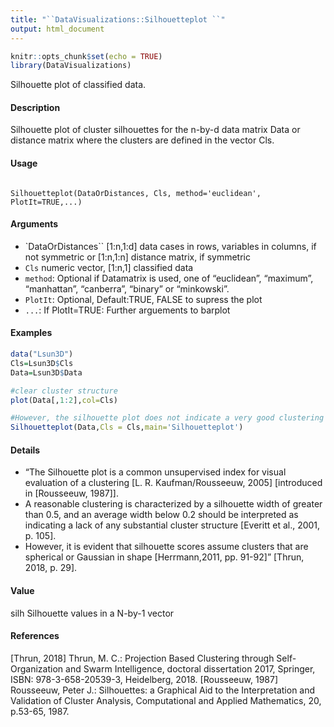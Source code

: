 ```yaml
---
title: "``DataVisualizations::Silhouetteplot ``"
output: html_document
---
```



```r
knitr::opts_chunk$set(echo = TRUE)
library(DataVisualizations)
```

Silhouette plot of classified data.

#### Description

Silhouette plot of cluster silhouettes for the n-by-d data matrix Data or distance matrix where the clusters are defined in the vector Cls.

#### Usage

<pre><code>
Silhouetteplot(DataOrDistances, Cls, method='euclidean',
PlotIt=TRUE,...)
</code></pre>

#### Arguments
* `DataOrDistances``
[1:n,1:d] data cases in rows, variables in columns, if not symmetric or
[1:n,1:n] distance matrix, if symmetric 
* ``Cls`` numeric vector, [1:n,1] classified data
* ``method``: Optional if Datamatrix is used, one of "euclidean", "maximum", "manhattan",
"canberra", "binary" or "minkowski".
* ``PlotIt``: Optional, Default:TRUE, FALSE to supress the plot
* ``...``: If PlotIt=TRUE: Further arguements to barplot

#### Examples
```r
data("Lsun3D")
Cls=Lsun3D$Cls
Data=Lsun3D$Data
```

```r
#clear cluster structure
plot(Data[,1:2],col=Cls)
```

```r
#However, the silhouette plot does not indicate a very good clustering in cluster 1 and 2
Silhouetteplot(Data,Cls = Cls,main='Silhouetteplot')
```

#### Details
* "The Silhouette plot is a common unsupervised index for visual evaluation of a clustering [L. R. Kaufman/Rousseeuw, 2005] [introduced in [Rousseeuw, 1987]]. 
* A reasonable clustering is characterized by a silhouette width of greater than 0.5, and an average width below 0.2 should be interpreted as indicating a lack of any substantial cluster structure [Everitt et al., 2001, p. 105]. 
* However, it is evident that silhouette scores assume clusters that are spherical or Gaussian in shape [Herrmann,2011, pp. 91-92]" [Thrun, 2018, p. 29].

#### Value
silh Silhouette values in a N-by-1 vector

#### References
[Thrun, 2018] Thrun, M. C.: Projection Based Clustering through Self-Organization and Swarm
Intelligence, doctoral dissertation 2017, Springer, ISBN: 978-3-658-20539-3, Heidelberg, 2018.
[Rousseeuw, 1987] Rousseeuw, Peter J.: Silhouettes: a Graphical Aid to the Interpretation and
Validation of Cluster Analysis, Computational and Applied Mathematics, 20, p.53-65, 1987.